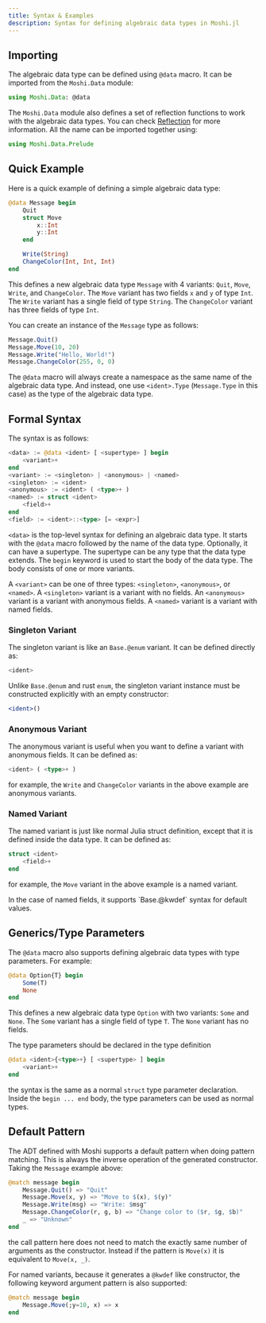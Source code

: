 ```yaml
---
title: Syntax & Examples
description: Syntax for defining algebraic data types in Moshi.jl
---
```



## Importing

The algebraic data type can be defined using `@data` macro. It can be imported from the `Moshi.Data` module:

```julia
using Moshi.Data: @data
```

The `Moshi.Data` module also defines a set of reflection functions to work with the algebraic data types. You can check [Reflection](/Moshi.jl/data/reflection) for more information. All the name can be imported together using:

```julia
using Moshi.Data.Prelude
```

## Quick Example

Here is a quick example of defining a simple algebraic data type:

```julia
@data Message begin
    Quit
    struct Move
        x::Int
        y::Int
    end

    Write(String)
    ChangeColor(Int, Int, Int)
end
```

This defines a new algebraic data type `Message` with 4 variants: `Quit`, `Move`, `Write`, and `ChangeColor`. The `Move` variant has two fields `x` and `y` of type `Int`. The `Write` variant has a single field of type `String`. The `ChangeColor` variant has three fields of type `Int`.

You can create an instance of the `Message` type as follows:

```julia
Message.Quit()
Message.Move(10, 20)
Message.Write("Hello, World!")
Message.ChangeColor(255, 0, 0)
```

<Aside type="tip">

The `@data` macro will always create a namespace as the same name of the
algebraic data type. And instead, one use `<ident>.Type` (`Message.Type` in this case)
as the type of the algebraic data type.

</Aside>

## Formal Syntax

The syntax is as follows:

```julia
<data> := @data <ident> [ <supertype> ] begin
    <variant>+
end
<variant> := <singleton> | <anonymous> | <named>
<singleton> := <ident>
<anonymous> := <ident> ( <type>+ )
<named> := struct <ident>
    <field>+
end
<field> := <ident>::<type> [= <expr>]
```

`<data>` is the top-level syntax for defining an algebraic data type. It starts with the `@data` macro followed by the name of the data type. Optionally, it can have a supertype. The supertype can be any type that the data type extends. The `begin` keyword is used to start the body of the data type. The body consists of one or more variants.

A `<variant>` can be one of three types: `<singleton>`, `<anonymous>`, or `<named>`. A `<singleton>` variant is a variant with no fields. An `<anonymous>` variant is a variant with anonymous fields. A `<named>` variant is a variant with named fields.

### Singleton Variant

The singleton variant is like an `Base.@enum` variant. It can be defined directly as:

```julia
<ident>
```

Unlike `Base.@enum` and rust `enum`, the singleton variant instance must be constructed explicitly with an empty constructor:

```julia
<ident>()
```

### Anonymous Variant

The anonymous variant is useful when you want to define a variant with anonymous fields. It can be defined as:

```julia
<ident> ( <type>+ )
```

for example, the `Write` and `ChangeColor` variants in the above example are anonymous variants.

### Named Variant

The named variant is just like normal Julia struct definition, except that it is defined inside the data type. It can be defined as:

```julia
struct <ident>
    <field>+
end
```

for example, the `Move` variant in the above example is a named variant.

<Aside type="tip">
In the case of named fields, it supports `Base.@kwdef` syntax for default values.
</Aside>

## Generics/Type Parameters

The `@data` macro also supports defining algebraic data types with type parameters. For example:

```julia
@data Option{T} begin
    Some(T)
    None
end
```

This defines a new algebraic data type `Option` with two variants: `Some` and `None`. The `Some` variant has a single field of type `T`. The `None` variant has no fields.

The type parameters should be declared in the type definition

```julia
@data <ident>{<type>+} [ <supertype> ] begin
    <variant>+
end
```

the syntax is the same as a normal `struct` type parameter declaration. Inside the `begin ... end` body,
the type parameters can be used as normal types.

## Default Pattern

The ADT defined with Moshi supports a default pattern when doing pattern matching.
This is always the inverse operation of the generated constructor. Taking the `Message` example above:

```julia
@match message begin
    Message.Quit() => "Quit"
    Message.Move(x, y) => "Move to $(x), $(y)"
    Message.Write(msg) => "Write: $msg"
    Message.ChangeColor(r, g, b) => "Change color to ($r, $g, $b)"
    _ => "Unknown"
end
```

the call pattern here does not need to match the exactly same number of arguments as the constructor.
Instead if the pattern is `Move(x)` it is equivalent to `Move(x, _)`.

For named variants, because it generates a `@kwdef` like constructor, the following keyword argument
pattern is also supported:

```julia
@match message begin
    Message.Move(;y=10, x) => x
end
```

